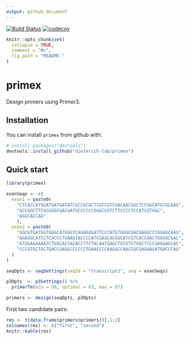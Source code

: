 ```yaml
---
output: github_document
---
```


<!-- README.md is generated from README.Rmd. Please edit that file -->
[![Build Status](https://travis-ci.org/dieterich-lab/primex.svg?branch=master)](https://travis-ci.org/dieterich-lab/primex)
[![codecov](https://codecov.io/gh/dieterich-lab/primex/branch/master/graph/badge.svg)](https://codecov.io/gh/dieterich-lab/primex/)
```r
knitr::opts_chunk$set(
  collapse = TRUE,
  comment = "#>",
  fig.path = "README-"
)
```

# primex

Design primers using Primer3. 

## Installation

You can install `primex` from github with:

```r
# install.packages("devtools")
devtools::install_github("dieterich-lab/primex")
```

## Quick start

```r
library(primex)

exonSeqs <- c(
  exon1 = paste0(
    "CTCACCATGGATGATGATATCGCCGCGCTCGTCGTCGACAACGGCTCCGGCATGTGCAAG",
    "GCCGGCTTCGCGGGCGACGATGCCCCCCGGGCCGTCTTCCCCTCCATCGTGGC",
    "AGGCACCAG"
    ), 
  exon2 = paste0(
    "GGCGTGATGGTGGGCATGGGTCAGAAGGATTCCTATGTGGGCGACGAGGCCCAGAGCAAG",
    "AGAGGCATCCTCACCCTGAAGTACCCCATCGAGCACGGCATCGTCACCAACTGGGACGAC",
    "ATGGAGAAAATCTGGCACCACACCTTCTACAATGAGCTGCGTGTGGCTCCCGAGGAGCAC",
    "CCCGTGCTGCTGACCGAGGCCCCCCTGAACCCCAAGGCCAACCGCGAGAAGATGACCCAG"
  )
)

seqOpts <- seqSettings(seqId = "transcript2", seq = exonSeqs) 

p3Opts  <- p3Settings() %>%  
  primerTm(min = 58, optimal = 63, max = 67)

primers <- design(seqOpts, p3Opts)
```
First two candidate pairs:
```r
res <- t(data.frame(primers$primers))[,1:2]
colnames(res) <- c("first", "second")
knitr::kable(res)
```

